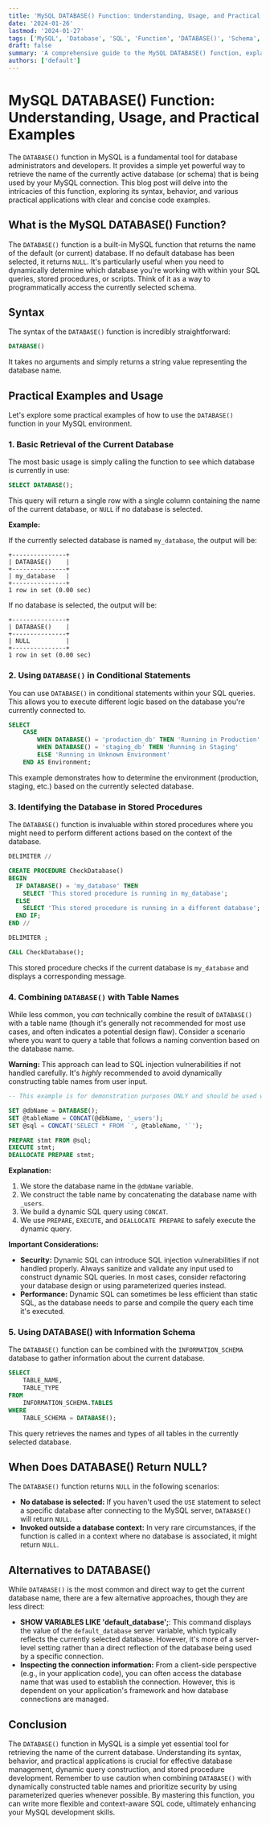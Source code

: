 ```yaml
---
title: 'MySQL DATABASE() Function: Understanding, Usage, and Practical Examples'
date: '2024-01-26'
lastmod: '2024-01-27'
tags: ['MySQL', 'Database', 'SQL', 'Function', 'DATABASE()', 'Schema', 'Current Database', 'Information Retrieval', 'Practical Examples', 'SQL Tutorial']
draft: false
summary: 'A comprehensive guide to the MySQL DATABASE() function, explaining its purpose, syntax, practical usage with detailed code examples, and potential applications in database management and information retrieval.'
authors: ['default']
---
```


# MySQL DATABASE() Function: Understanding, Usage, and Practical Examples

The `DATABASE()` function in MySQL is a fundamental tool for database administrators and developers.  It provides a simple yet powerful way to retrieve the name of the currently active database (or schema) that is being used by your MySQL connection.  This blog post will delve into the intricacies of this function, exploring its syntax, behavior, and various practical applications with clear and concise code examples.

## What is the MySQL DATABASE() Function?

The `DATABASE()` function is a built-in MySQL function that returns the name of the default (or current) database. If no default database has been selected, it returns `NULL`.  It's particularly useful when you need to dynamically determine which database you're working with within your SQL queries, stored procedures, or scripts.  Think of it as a way to programmatically access the currently selected schema.

## Syntax

The syntax of the `DATABASE()` function is incredibly straightforward:

```sql
DATABASE()
```

It takes no arguments and simply returns a string value representing the database name.

## Practical Examples and Usage

Let's explore some practical examples of how to use the `DATABASE()` function in your MySQL environment.

### 1. Basic Retrieval of the Current Database

The most basic usage is simply calling the function to see which database is currently in use:

```sql
SELECT DATABASE();
```

This query will return a single row with a single column containing the name of the current database, or `NULL` if no database is selected.

**Example:**

If the currently selected database is named `my_database`, the output will be:

```
+---------------+
| DATABASE()    |
+---------------+
| my_database   |
+---------------+
1 row in set (0.00 sec)
```

If no database is selected, the output will be:

```
+---------------+
| DATABASE()    |
+---------------+
| NULL          |
+---------------+
1 row in set (0.00 sec)
```

### 2. Using `DATABASE()` in Conditional Statements

You can use `DATABASE()` in conditional statements within your SQL queries. This allows you to execute different logic based on the database you're currently connected to.

```sql
SELECT
    CASE
        WHEN DATABASE() = 'production_db' THEN 'Running in Production'
        WHEN DATABASE() = 'staging_db' THEN 'Running in Staging'
        ELSE 'Running in Unknown Environment'
    END AS Environment;
```

This example demonstrates how to determine the environment (production, staging, etc.) based on the currently selected database.

### 3. Identifying the Database in Stored Procedures

The `DATABASE()` function is invaluable within stored procedures where you might need to perform different actions based on the context of the database.

```sql
DELIMITER //

CREATE PROCEDURE CheckDatabase()
BEGIN
  IF DATABASE() = 'my_database' THEN
    SELECT 'This stored procedure is running in my_database';
  ELSE
    SELECT 'This stored procedure is running in a different database';
  END IF;
END //

DELIMITER ;

CALL CheckDatabase();
```

This stored procedure checks if the current database is `my_database` and displays a corresponding message.

### 4. Combining `DATABASE()` with Table Names

While less common, you *can* technically combine the result of `DATABASE()` with a table name (though it's generally not recommended for most use cases, and often indicates a potential design flaw). Consider a scenario where you want to query a table that follows a naming convention based on the database name.

**Warning:**  This approach can lead to SQL injection vulnerabilities if not handled carefully.  It's *highly* recommended to avoid dynamically constructing table names from user input.

```sql
-- This example is for demonstration purposes ONLY and should be used with EXTREME caution.

SET @dbName = DATABASE();
SET @tableName = CONCAT(@dbName, '_users');
SET @sql = CONCAT('SELECT * FROM `', @tableName, '`');

PREPARE stmt FROM @sql;
EXECUTE stmt;
DEALLOCATE PREPARE stmt;
```

**Explanation:**

1.  We store the database name in the `@dbName` variable.
2.  We construct the table name by concatenating the database name with `_users`.
3.  We build a dynamic SQL query using `CONCAT`.
4.  We use `PREPARE`, `EXECUTE`, and `DEALLOCATE PREPARE` to safely execute the dynamic query.

**Important Considerations:**

*   **Security:**  Dynamic SQL can introduce SQL injection vulnerabilities if not handled properly.  Always sanitize and validate any input used to construct dynamic SQL queries. In most cases, consider refactoring your database design or using parameterized queries instead.
*   **Performance:** Dynamic SQL can sometimes be less efficient than static SQL, as the database needs to parse and compile the query each time it's executed.

### 5. Using DATABASE() with Information Schema

The `DATABASE()` function can be combined with the `INFORMATION_SCHEMA` database to gather information about the current database.

```sql
SELECT
    TABLE_NAME,
    TABLE_TYPE
FROM
    INFORMATION_SCHEMA.TABLES
WHERE
    TABLE_SCHEMA = DATABASE();
```

This query retrieves the names and types of all tables in the currently selected database.

## When Does DATABASE() Return NULL?

The `DATABASE()` function returns `NULL` in the following scenarios:

*   **No database is selected:** If you haven't used the `USE` statement to select a specific database after connecting to the MySQL server, `DATABASE()` will return `NULL`.
*   **Invoked outside a database context:**  In very rare circumstances, if the function is called in a context where no database is associated, it might return `NULL`.

## Alternatives to DATABASE()

While `DATABASE()` is the most common and direct way to get the current database name, there are a few alternative approaches, though they are less direct:

*   **SHOW VARIABLES LIKE 'default_database';**: This command displays the value of the `default_database` server variable, which typically reflects the currently selected database.  However, it's more of a server-level setting rather than a direct reflection of the database being used by a specific connection.
*   **Inspecting the connection information:**  From a client-side perspective (e.g., in your application code), you can often access the database name that was used to establish the connection.  However, this is dependent on your application's framework and how database connections are managed.

## Conclusion

The `DATABASE()` function in MySQL is a simple yet essential tool for retrieving the name of the current database. Understanding its syntax, behavior, and practical applications is crucial for effective database management, dynamic query construction, and stored procedure development. Remember to use caution when combining `DATABASE()` with dynamically constructed table names and prioritize security by using parameterized queries whenever possible.  By mastering this function, you can write more flexible and context-aware SQL code, ultimately enhancing your MySQL development skills.